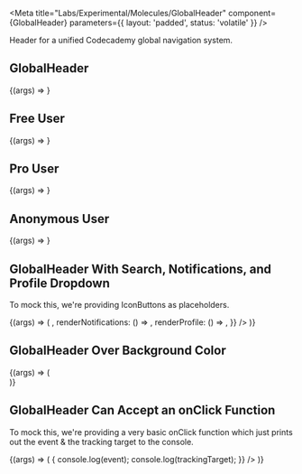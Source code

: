 
<Meta
  title="Labs/Experimental/Molecules/GlobalHeader"
  component={GlobalHeader}
  parameters={{ layout: 'padded', status: 'volatile' }}
/>

Header for a unified Codecademy global navigation system.

## GlobalHeader

<Canvas withSource="open">
  <Story name="GlobalHeader">
    {(args) => <GlobalHeader variant={{ type: 'free' }} />}
  </Story>
</Canvas>

<Props of={GlobalHeader} />

## Free User

<Canvas>
  <Story name="Free User Global Header">
    {(args) => <GlobalHeader variant={{ type: 'free' }} />}
  </Story>
</Canvas>

## Pro User

<Canvas>
  <Story name="Pro User Global Header">
    {(args) => <GlobalHeader variant={{ type: 'pro' }} />}
  </Story>
</Canvas>

## Anonymous User

<Canvas>
  <Story name="Anonymous User Global Header">
    {(args) => <GlobalHeader variant={{ type: 'anon' }} />}
  </Story>
</Canvas>

## GlobalHeader With Search, Notifications, and Profile Dropdown

To mock this, we're providing IconButtons as placeholders.

<Canvas>
  <Story name="GlobalHeader Search Notifications Profile">
    {(args) => (
      <GlobalHeader
        variant={{
          type: 'pro',
          renderSearch: () => <IconButton icon={SearchIcon} />,
          renderNotifications: () => <IconButton icon={BellIcon} />,
          renderProfile: () => <IconButton icon={PersonIcon} />,
        }}
      />
    )}
  </Story>
</Canvas>

## GlobalHeader Over Background Color

<Canvas>
  <Story name="Background Color GlobalHeader">
    {(args) => (
      <div style={{ backgroundColor: colors.beige, width: '100%' }}>
        <GlobalHeader variant={{ type: 'anon' }} />
      </div>
    )}
  </Story>
</Canvas>

## GlobalHeader Can Accept an onClick Function

To mock this, we're providing a very basic onClick function which just prints out the event & the tracking target to the console.

<Canvas>
  <Story name="Passing an OnClick to GlobalHeader">
    {(args) => (
      <GlobalHeader
        variant={{ type: 'anon' }}
        onClick={(event, trackingTarget) => {
          console.log(event);
          console.log(trackingTarget);
        }}
      />
    )}
  </Story>
</Canvas>
